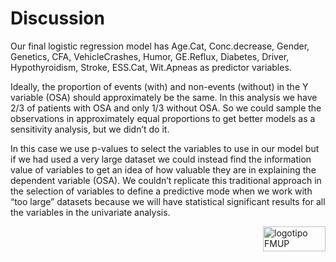 # Discussion {#discus}

Our final logistic regression model has Age.Cat, Conc.decrease, Gender, Genetics, CFA, VehicleCrashes, Humor, GE.Reflux, Diabetes, Driver, Hypothyroidism, Stroke, ESS.Cat, Wit.Apneas as predictor variables.  

Ideally, the proportion of events (with) and non-events (without) in the Y variable (OSA) should approximately be the same. In this analysis we have 2/3 of patients with OSA and only 1/3 without OSA. So we could sample the observations in approximately equal proportions to get better models as a sensitivity analysis, but we didn't do it.

In this case we use p-values to select the variables to use in our model but if we had used a very large dataset we could instead find the information value of variables to get an idea of how valuable they are in explaining the dependent variable (OSA).
We couldn't replicate this traditional approach in the selection of variables to define a predictive mode when we work with “too large” datasets because we will have statistical significant results for all the variables in the univariate analysis.


<img src="images/logoFMUP.png" alt="logotipo FMUP" style="width:100px;height:40px;" align="right">

